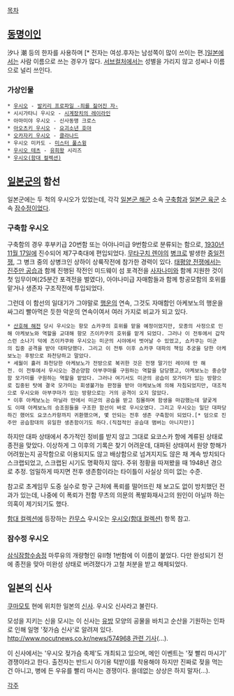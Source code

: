 [[목차]]

== [[동명이인]] ==
汐나 潮 등의 한자를 사용하며 [* 전자는 여성.후자는 남성쪽이 많이 쓰이는 편.][[일본]]에서는 사람 이름으로 쓰는 경우가 많다. [[서브컬처]]에서는 성별을 가리지 않고 성씨나 이름으로 널리 쓰인다.

=== 가상인물 ===
 * [[우시오(죄를 짊어진 자)|우시오]] - [[발키리 프로파일 -죄를 짊어진 자-]]
 * 시시가타니 우시오 - [[시계장치의 레이라인]]
 * 아마미야 우시오 - 신사동맹 크로스
 * [[아오츠키 우시오]] - [[요괴소년 호야]]
 * [[오카자키 우시오]] - [[클라나드]]
 * 우시오 미카도 - [[미스터 풀스윙]]
 * [[우시오 테츠]] - [[유희왕]] 시리즈
 * [[우시오(함대 컬렉션)]]

== [[일본군]]의 함선 ==
일본군에는 두 척의 우시오가 있었는데, 각각 [[일본군 해군]] 소속 [[구축함]]과 [[일본군 육군]] 소속 [[잠수정]]이었다.

=== 구축함 우시오 ===
구축함의 경우 후부키급 20번함 또는 아야나미급 9번함으로 분류되는 함으로, [[1930년]] [[11월 17일]]에 진수되어 제7구축대에 편입되었다. [[무타구치 렌야]]의 [[병크]]로 발생한 [[중일전쟁]], 그 병크 중의 상병크인 상하이 상륙작전에 참가한 경력이 있다. [[태평양 전쟁]]에서는 [[진주만 공습]]과 함께 진행된 작전인 미드웨이 섬 포격전을 [[사자나미]]와 함께 지원한 것이 첫 임무이며(25분간 포격전을 벌였다), 아야나미급 자매함들과 함께 항공모함의 호위를 맡거나 생존자 구조작전에 투입되었다.

그런데 이 함선의 일대기가 그야말로 [[행운]]의 연속, 그것도 자매함인 아케보노의 행운을 싸그리 빨아먹은 듯한 악운의 연속이여서 여러 가지로 비교가 되고 있다.

 * [[산호해 해전]] 당시 우시오는 항모 쇼카쿠의 호위를 맡을 예정이었지만, 모종의 사정으로 인해 아케보노와 역할을 교대해 항모 즈이카쿠의 호위를 맡게 되었다. 그러나 이 전투에서 갑작스런 소나기 덕에 즈이카쿠와 우시오는 미군의 시야에서 벗어날 수 있었고, 쇼카쿠는 미군의 집중 공격을 받아 대파당했다. 그리고 이 전투 이후 쇼카쿠 대파의 책임 추궁을 당한 아케보노는 후방으로 좌천당하고 말았다.
 * 세월이 흘러 좌천당한 아케보노가 전방으로 복귀한 것은 전쟁 말기인 레이테 만 해전. 이 전투에서 우시오는 경순양함 아부쿠마를 구원하는 역할을 담당했고, 아케보노는 중순양함 모가미를 구원하는 역할을 맡았다. 그러나 여기서도 미군의 공습이 모가미가 있는 방향으로 집중된 탓에 결국 모가미는 회생불가능 판정을 받아 아케보노에 의해 자침되었지만, 대조적으로 우시오와 아부쿠마가 있는 방향으로는 거의 공격이 오지 않았다.
 * 이후 아케보노는 마닐라 만에서 미군의 공습을 받고 침몰하며 함생을 마감했는데 얄궃게도 이때 아케보노의 승조원들을 구조한 함선이 바로 우시오였다. 그리고 우시오는 일단 대파당하긴 했어도 요코스카항까지 귀환했으며, 몇 안되는 전후 생존 구축함이 되었다.[* 덤으로 진주만 공습함대의 유일한 생존함이기도 하다.(직접적인 공습대 맴버는 아니지만)]

하지만 대파 상태에서 추가적인 정비를 받지 않고 그대로 요코스카 항에 계류된 상태로 종전을 맞았다. 이상하게 그 이후의 기록은 찾기 어려운데, 대파된 상태여서 원양 항해가 어려웠는지 공작함으로 이용되지도 않고 배상함으로 넘겨지지도 않은 채 계속 방치되다 스크랩되었고, 스크랩된 시기도 명확하지 않다. 주위 정황을 따져봤을 때 1948년 경으로 추정. 엄밀하게 따지면 전후 생존함이라는 타이틀이 사실상 의미 없는 수준. 

참고로 초계임무 도중 실수로 항구 근처에 폭뢰를 떨어뜨린 채 보고도 없이 방치했던 전과가 있는데, 나중에 이 폭뢰가 전함 무츠의 의문의 폭발화재사고의 원인이 아닐까 하는 의혹이 제기되기도 했다.

[[함대 컬렉션]]에 등장하는 [[칸무스]] 우시오는 [[우시오(함대 컬렉션)]] 항목 참고.

=== 잠수정 우시오 ===
[[삼식잠항수송정]] 마루유의 개량형인 유II형 1번함에 이 이름이 붙었다. 다만 완성되기 전에 종전을 맞아 미완성 상태로 버려졌다가 고철 처분을 받고 해체되었다.

== 일본의 신사 ==
[[쿠마모토]] 현에 위치한 일본의 [[신사]]. 우시오 신사라고 불린다. 

모성을 지키는 신을 모시는 이 신사는 [[유방]] 모양의 공물을 바치고 순산을 기원하는 인파로 인해 일명 '젖가슴 신사'로 알려져 있다. [[http://www.nocutnews.co.kr/news/574968 관련 기사]](...).

이 신사에서는 '우시오 젖가슴 축제'도 개최되고 있으며, 메인 이벤트는 '젖 빨리 마시기' 경쟁이라고 한다. 출전자는 반드시 아기용 턱받이를 착용해야 하지만 진짜로 젖을 먹는 건 아니고, 병에 든 우유를 빨리 마시는 경쟁이다. 쓸데없는 상상은 하지 말자(...).

[[각주]]
